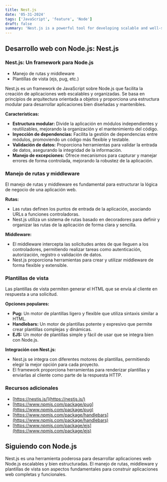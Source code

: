 ```yaml
---
title: Nest.js
date: '05-31-2024'
tags: ['JavaScript', 'feature', 'Node']
draft: false
summary: 'Nest.js is a powerful tool for developing scalable and well-structured Node.js web applications'
---
```


## Desarrollo web con Node.js: Nest.js

### Nest.js: Un framework para Node.js
* Manejo de rutas y middleware
* Plantillas de vista (ejs, pug, etc.)

Nest.js es un framework de JavaScript sobre Node.js que facilita la creación de aplicaciones web escalables y organizadas. Se basa en principios de arquitectura orientada a objetos y proporciona una estructura modular para desarrollar aplicaciones bien diseñadas y mantenibles.

**Características:**

* **Estructura modular:** Divide la aplicación en módulos independientes y reutilizables, mejorando la organización y el mantenimiento del código.
* **Inyección de dependencias:** Facilita la gestión de dependencias entre módulos, promoviendo un código más flexible y testable.
* **Validación de datos:** Proporciona herramientas para validar la entrada de datos, asegurando la integridad de la información.
* **Manejo de excepciones:** Ofrece mecanismos para capturar y manejar errores de forma controlada, mejorando la robustez de la aplicación.

### Manejo de rutas y middleware

El manejo de rutas y middleware es fundamental para estructurar la lógica de negocio de una aplicación web.

**Rutas:**

* Las rutas definen los puntos de entrada de la aplicación, asociando URLs a funciones controladoras.
* Nest.js utiliza un sistema de rutas basado en decoradores para definir y organizar las rutas de la aplicación de forma clara y sencilla.

**Middleware:**

* El middleware intercepta las solicitudes antes de que lleguen a los controladores, permitiendo realizar tareas como autenticación, autorización, registro o validación de datos.
* Nest.js proporciona herramientas para crear y utilizar middleware de forma flexible y extensible.

### Plantillas de vista

Las plantillas de vista permiten generar el HTML que se envía al cliente en respuesta a una solicitud.

**Opciones populares:**

* **Pug:** Un motor de plantillas ligero y flexible que utiliza sintaxis similar a HTML.
* **Handlebars:** Un motor de plantillas potente y expresivo que permite crear plantillas complejas y dinámicas.
* **EJS:** Un motor de plantillas simple y fácil de usar que se integra bien con Node.js.

**Integración con Nest.js:**

* Nest.js se integra con diferentes motores de plantillas, permitiendo elegir la mejor opción para cada proyecto.
* El framework proporciona herramientas para renderizar plantillas y enviarlas al cliente como parte de la respuesta HTTP.

### Recursos adicionales

* [https://nestjs.js/](https://nestjs.js/)
* [https://www.npmjs.com/package/pug](https://www.npmjs.com/package/pug)
* [https://www.npmjs.com/package/handlebars](https://www.npmjs.com/package/handlebars)
* [https://www.npmjs.com/package/ejs](https://www.npmjs.com/package/ejs)

## Siguiendo con Node.js

Nest.js es una herramienta poderosa para desarrollar aplicaciones web Node.js escalables y bien estructuradas. El manejo de rutas, middleware y plantillas de vista son aspectos fundamentales para construir aplicaciones web completas y funcionales.